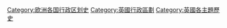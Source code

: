 [[Category:欧洲各国行政区划史|Category:欧洲各国行政区划史]]
[[Category:英國行政區劃|Category:英國行政區劃]]
[[Category:英國各主題歷史|Category:英國各主題歷史]]